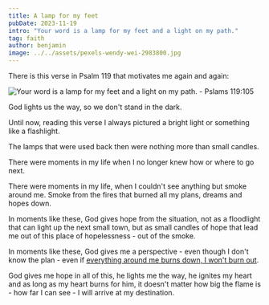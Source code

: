 ```yaml
---
title: A lamp for my feet
pubDate: 2023-11-19
intro: "Your word is a lamp for my feet and a light on my path."
tag: faith
author: benjamin
image: ../../assets/pexels-wendy-wei-2983800.jpg
---
```


There is this verse in Psalm 119 that motivates me again and again:

![Your word is a lamp for my feet and a light on my path. - Pslams 119:105](../../assets/psalm_119_105.jpg)

God lights us the way, so we don't stand in the dark.

Until now, reading this verse I always pictured a bright light or something like a flashlight.

The lamps that were used back then were nothing more than small candles.

There were moments in my life when I no longer knew how or where to go next.

There were moments in my life, when I couldn't see anything but smoke around me. Smoke from the fires that burned all my plans, dreams and hopes down.

In moments like these, God gives hope from the situation, not as a floodlight that can light up the next small town, but as small candles of hope that lead me out of this place of hopelessness - out of the smoke.

In moments like these, God gives me a perspective - even though I don't know the plan - even if [everything around me burns down, I won't burn out](https://blog.jesusfreakhideout.com/2021/08/what-burns-down-doesnt-burn-out-by-sam-bowman/).

<YouTube id="j3hV_XHOpkE" />

God gives me hope in all of this, he lights me the way, he ignites my heart and as long as my heart burns for him, it doesn't matter how big the flame is - how far I can see - I will arrive at my destination.